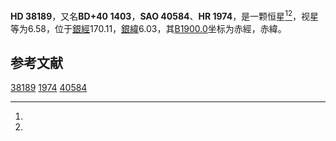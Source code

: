{{Starbox begin
| name = HD 38189
}}
{{Starbox observe
| epoch = [[J2000.0|J2000.0]]
| constell = {{星座名待查}}<ref name=SIMBAD>{{cite web
 | url=http://simbad.u-strasbg.fr/simbad/sim-id?Ident=HR+1974
 | title=Pulsating variable Star
 | publisher=Centre de Données astronomiques de Strasbourg
 | work=SIMBAD
 | accessdate=2012-07-13
 | archive-date=2016-03-18
 | archive-url=https://web.archive.org/web/20160318075850/http://simbad.u-strasbg.fr/simbad/sim-id?Ident=HR+1974
 | dead-url=no
 }}</ref><ref name=DATA>{{cite web
 | url=http://vizier.u-strasbg.fr/viz-bin/VizieR-5?-out.add=.&-source=5050&-corr=PK=HR&-out.max=9999&HR=1974
 | title=VizieR Detailed Page
 | accessdate=2012-07-13
 | archive-date=2016-03-04
 | archive-url=https://web.archive.org/web/20160304224539/http://vizier.u-strasbg.fr/viz-bin/VizieR-5?-out.add=.&-source=5050&-corr=PK=HR&-out.max=9999&HR=1974
 | dead-url=no
 }}</ref>
| 星官 = 
| ra = {{RA|5|45|49.5}}<ref name=SIMBAD /><ref name=DATA />
| dec = {{DEC|+40|30|26}}<ref name=SIMBAD /><ref name=DATA />
| appmag_v = 6.58<ref name=SIMBAD /><ref name=DATA />
}}
{{Starbox character
| class = A3Del Del<ref name=SIMBAD /><ref name=DATA />
| b-v = 0.25<ref name=SIMBAD /><ref name=DATA />
| u-b = 0.02<ref name=SIMBAD /><ref name=DATA />
| r-i = 0.15<ref name=SIMBAD /><ref name=DATA />
| variable = 
}}
{{Starbox astrometry
| radial_v = 0.02
| prop_mo_ra = -4
| parallax = 
| p_error = 
}}
{{Starbox catalog
| names =BD+40 1403，[[SAO星表|SAO]] 40584，[[HD星表|HD]] 38189，[[HR星表|HR]] 1974}}
{{Starbox reference |Simbad=HR+1974}}
{{Starbox end}}

'''HD 38189'''，又名'''BD+40 1403'''，'''SAO 40584'''、'''HR 1974'''，是一颗恒星<ref name=SIMBAD /><ref name=DATA />，视星等为6.58，位于[[銀道座標系|銀經]]170.11，[[銀道座標系|銀緯]]6.03，其[[B1900.0|B1900.0]]坐标为赤經{{RA|5|38|48.6}}，赤緯{{DEC|+40|6.03|52}}。

== 参考文献 ==
{{reflist}}

{{star-stub}}

[[Category:HD和HDE天體|38189]]
[[Category:HR天體|1974]]
[[Category:SAO天體|40584]]